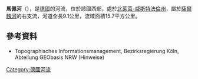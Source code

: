 {{Onesource|time=2020-08-06T04:42:20+00:00}}
{{Coord|51|15|30|N|8|8|56|E|display=title}}

'''馬佩河'''（{{lang-de|Marpe}}），是[[德國|德國]]的河流，位於該國西部，處於[[北萊茵-威斯特法倫州|北萊茵-威斯特法倫州]]，屬於[[薩爾魏河|薩爾魏河]]的右支流，河道全長9.1公里，流域面積15.7平方公里。

==參考資料==
* Topographisches Informationsmanagement, Bezirksregierung Köln, Abteilung GEObasis NRW (Hinweise)

{{Germany-geo-stub}}
[[Category:德國河流|Category:德國河流]]